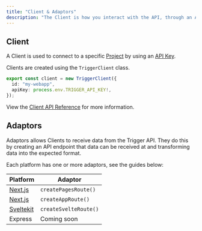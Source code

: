 ```yaml
---
title: "Client & Adaptors"
description: "The Client is how you interact with the API, through an Adaptor."
---
```


## Client

A Client is used to connect to a specific [Project](/documentation/concepts/projects) by using an [API Key](/documentation/concepts/environments-apikeys).

Clients are created using the `TriggerClient` class.

```ts
export const client = new TriggerClient({
  id: "my-webapp",
  apiKey: process.env.TRIGGER_API_KEY!,
});
```

View the [Client API Reference](/sdk/triggerclient) for more information.

## Adaptors

Adaptors allows Clients to receive data from the Trigger API. They do this by creating an API endpoint that data can be received at and transforming data into the expected format.

Each platform has one or more adaptors, see the guides below:

| Platform                                               | Adaptor               |
| ------------------------------------------------------ | --------------------- |
| [Next.js](/documentation/guides/platforms/nextjs)      | `createPagesRoute()`  |
| [Next.js](/documentation/guides/platforms/nextjs)      | `createAppRoute()`    |
| [Sveltekit](/documentation/guides/platforms/sveltekit) | `createSvelteRoute()` |
| Express                                                | Coming soon           |
